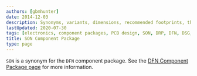 ```yaml
---
authors: [gbmhunter]
date: 2014-12-03
description: Synonyms, variants, dimensions, recommended footprints, thermal resistance and more info about the SON (DFN) component package.
lastUpdated: 2020-07-30
tags: [electronics, component packages, PCB design, SON, DRP, DFN, DSG, MLP, MLPD, MLPM, VFDFN, VDFPN, VSON, QFN]
title: SON Component Package
type: page
---
```


`SON` is a synonym for the `DFN` component package. See the [DFN Component Package page](/pcb-design/component-packages/dfn-component-package) for more information.
